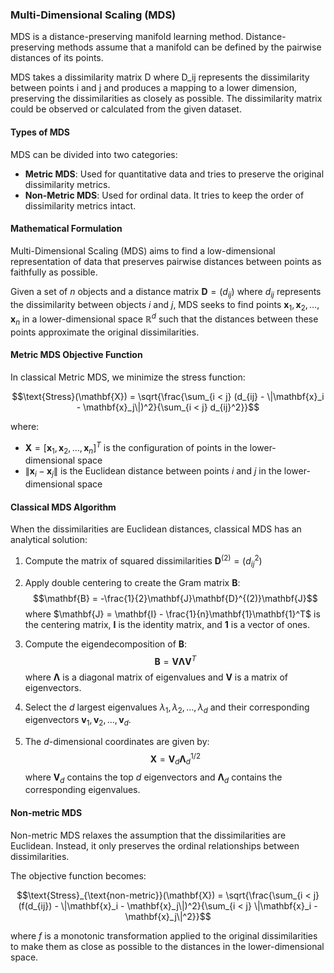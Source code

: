 ### Multi-Dimensional Scaling (MDS)

MDS is a distance-preserving manifold learning method. Distance-preserving methods assume that a manifold can be defined by the pairwise distances of its points.

MDS takes a dissimilarity matrix D where D_ij represents the dissimilarity between points i and j and produces a mapping to a lower dimension, preserving the dissimilarities as closely as possible. The dissimilarity matrix could be observed or calculated from the given dataset.

#### Types of MDS

MDS can be divided into two categories:

- **Metric MDS**: Used for quantitative data and tries to preserve the original dissimilarity metrics.
- **Non-Metric MDS**: Used for ordinal data. It tries to keep the order of dissimilarity metrics intact.

#### Mathematical Formulation

Multi-Dimensional Scaling (MDS) aims to find a low-dimensional representation of data that preserves pairwise distances between points as faithfully as possible.

Given a set of $n$ objects and a distance matrix $\mathbf{D} = (d_{ij})$ where $d_{ij}$ represents the dissimilarity between objects $i$ and $j$, MDS seeks to find points $\mathbf{x}_1, \mathbf{x}_2, \ldots, \mathbf{x}_n$ in a lower-dimensional space $\mathbb{R}^d$ such that the distances between these points approximate the original dissimilarities.

#### Metric MDS Objective Function

In classical Metric MDS, we minimize the stress function:

$$\text{Stress}(\mathbf{X}) = \sqrt{\frac{\sum_{i < j} (d_{ij} - \|\mathbf{x}_i - \mathbf{x}_j\|)^2}{\sum_{i < j} d_{ij}^2}}$$

where:
- $\mathbf{X} = [\mathbf{x}_1, \mathbf{x}_2, \ldots, \mathbf{x}_n]^T$ is the configuration of points in the lower-dimensional space
- $\|\mathbf{x}_i - \mathbf{x}_j\|$ is the Euclidean distance between points $i$ and $j$ in the lower-dimensional space

#### Classical MDS Algorithm

When the dissimilarities are Euclidean distances, classical MDS has an analytical solution:

1. Compute the matrix of squared dissimilarities $\mathbf{D}^{(2)} = (d_{ij}^2)$

2. Apply double centering to create the Gram matrix $\mathbf{B}$:
$$\mathbf{B} = -\frac{1}{2}\mathbf{J}\mathbf{D}^{(2)}\mathbf{J}$$
where $\mathbf{J} = \mathbf{I} - \frac{1}{n}\mathbf{1}\mathbf{1}^T$ is the centering matrix, $\mathbf{I}$ is the identity matrix, and $\mathbf{1}$ is a vector of ones.

3. Compute the eigendecomposition of $\mathbf{B}$:
$$\mathbf{B} = \mathbf{V}\mathbf{\Lambda}\mathbf{V}^T$$
where $\mathbf{\Lambda}$ is a diagonal matrix of eigenvalues and $\mathbf{V}$ is a matrix of eigenvectors.

4. Select the $d$ largest eigenvalues $\lambda_1, \lambda_2, \ldots, \lambda_d$ and their corresponding eigenvectors $\mathbf{v}_1, \mathbf{v}_2, \ldots, \mathbf{v}_d$.

5. The $d$-dimensional coordinates are given by:
$$\mathbf{X} = \mathbf{V}_d \mathbf{\Lambda}_d^{1/2}$$
where $\mathbf{V}_d$ contains the top $d$ eigenvectors and $\mathbf{\Lambda}_d$ contains the corresponding eigenvalues.

#### Non-metric MDS

Non-metric MDS relaxes the assumption that the dissimilarities are Euclidean. Instead, it only preserves the ordinal relationships between dissimilarities.

The objective function becomes:

$$\text{Stress}_{\text{non-metric}}(\mathbf{X}) = \sqrt{\frac{\sum_{i < j} (f(d_{ij}) - \|\mathbf{x}_i - \mathbf{x}_j\|)^2}{\sum_{i < j} \|\mathbf{x}_i - \mathbf{x}_j\|^2}}$$

where $f$ is a monotonic transformation applied to the original dissimilarities to make them as close as possible to the distances in the lower-dimensional space.
